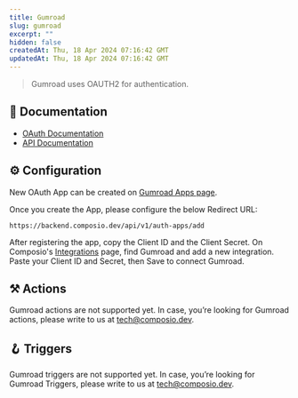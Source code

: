 ```yaml
---
title: Gumroad
slug: gumroad
excerpt: ""
hidden: false
createdAt: Thu, 18 Apr 2024 07:16:42 GMT
updatedAt: Thu, 18 Apr 2024 07:16:42 GMT
--- 
```

> Gumroad uses OAUTH2 for authentication.
## 📔 Documentation

- [OAuth Documentation](https://help.gumroad.com/article/280-create-application-api)
- [API Documentation](https://app.gumroad.com/api)

## ⚙️ Configuration

<Tip>New OAuth App can be created on [Gumroad Apps page](https://app.gumroad.com/settings/authorized_applications).</Tip>

Once you create the App, please configure the below Redirect URL:


```
https://backend.composio.dev/api/v1/auth-apps/add
```

After registering the app, copy the Client ID and the Client Secret. On Composio's [Integrations](https://app.composio.dev/apps) page, find Gumroad and add a new integration. Paste your Client ID and Secret, then Save to connect Gumroad.


## ⚒️ Actions

Gumroad actions are not supported yet. In case, you’re looking for Gumroad actions, please write to us at tech@composio.dev.

## 🪝 Triggers

Gumroad triggers are not supported yet. In case, you’re looking for Gumroad Triggers, please write to us at tech@composio.dev.
